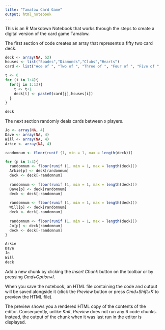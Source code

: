 ```yaml
---
title: "Tamalow Card Game"
output: html_notebook
---
```


This is an R Markdown Notebook that works through the steps to create a digital version of the card game Tamalow.  

The first section of code creates an array that represents a fifty two card deck. 

```r
deck <- array(NA, 52)
houses <- list("Spades","Diamonds","Clubs","Hearts")
card <- list("Ace of ", "Two of ", "Three of ", "Four of ", "Five of ", "Six of ", "Seven of ", "Eight of ", "Nine of ", "Ten of ", "Jack of ", "Queen of ", "King of ")

t <- 0
for (i in 1:4){
  for(j in 1:13){
    t <- t+1
    deck[t] <- paste0(card[j],houses[i])
  }
}

deck

```

The next section randomly deals cards between x players.

```r
Jo <- array(NA, 4)
Dave <- array(NA, 4)
Will <- array(NA, 4)
Arkie <- array(NA, 4)

randomnum <- floor(runif (1, min = 1, max = length(deck)))

for (p in 1:4){
  randomnum <- floor(runif (1, min = 1, max = length(deck)))
  Arkie[p] <- deck[randomnum]
  deck <- deck[-randomnum]
  
  randomnum <- floor(runif (1, min = 1, max = length(deck)))
  Dave[p] <- deck[randomnum]
  deck <- deck[-randomnum]
  
  randomnum <- floor(runif (1, min = 1, max = length(deck)))
  Will[p] <- deck[randomnum]
  deck <- deck[-randomnum]
  
  randomnum <- floor(runif (1, min = 1, max = length(deck)))
  Jo[p] <- deck[randomnum]
  deck <- deck[-randomnum]
}

Arkie
Dave
Jo
Will
deck
```


Add a new chunk by clicking the *Insert Chunk* button on the toolbar or by pressing *Cmd+Option+I*.

When you save the notebook, an HTML file containing the code and output will be saved alongside it (click the *Preview* button or press *Cmd+Shift+K* to preview the HTML file). 

The preview shows you a rendered HTML copy of the contents of the editor. Consequently, unlike *Knit*, *Preview* does not run any R code chunks. Instead, the output of the chunk when it was last run in the editor is displayed.

